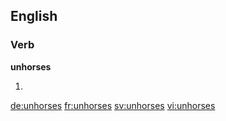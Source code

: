 ==English==

===Verb===
'''unhorses'''

# {{third-person singular of|unhorse}}

[[de:unhorses]]
[[fr:unhorses]]
[[sv:unhorses]]
[[vi:unhorses]]